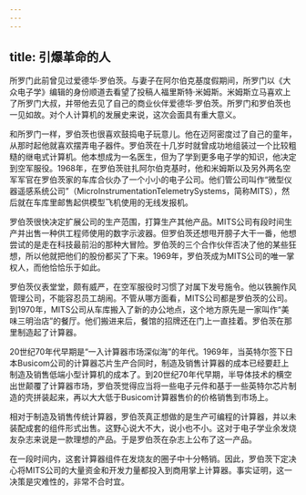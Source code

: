 ```yaml
---
---
---
```

title: 引爆革命的人
---




所罗门此前曾见过爱德华·罗伯茨。与妻子在阿尔伯克基度假期间，所罗门以《大众电子学》编辑的身份顺道去看望了投稿人福里斯特·米姆斯。米姆斯立马喜欢上了所罗门大叔，并带他去见了自己的商业伙伴爱德华·罗伯茨。所罗门和罗伯茨也一见如故。对个人计算机的发展史来说，这次会面具有重大意义。

和所罗门一样，罗伯茨也很喜欢鼓捣电子玩意儿。他在迈阿密度过了自己的童年，从那时起他就喜欢摆弄电子器件。罗伯茨在十几岁时就曾成功地组装过一个比较粗糙的继电式计算机。他本想成为一名医生，但为了学到更多电子学的知识，他决定到空军服役。1968年，在罗伯茨驻扎阿尔伯克基时，他和米姆斯以及另外两名空军军官在罗伯茨家的车库合伙办了一个小小的电子公司。他们管公司叫作“微型仪器遥感系统公司”（MicroInstrumentationTelemetrySystems，简称MITS），然后就在车库里邮售起供模型飞机使用的无线发报机。

罗伯茨很快决定扩展公司的生产范围，打算生产其他产品。MITS公司有段时间生产并出售一种供工程师使用的数字示波器。但罗伯茨还想甩开膀子大干一番，他想尝试的是走在科技最前沿的那种大冒险。罗伯茨的三个合作伙伴否决了他的某些狂想，所以他就把他们的股份都买了下来。1969年，罗伯茨成为MITS公司的唯一掌权人，而他恰恰乐于如此。

罗伯茨仪表堂堂，颇有威严，在空军服役时习惯了对属下发号施令。他以铁腕作风管理公司，不能容忍员工胡闹。不管从哪方面看，MITS公司都是罗伯茨的公司。到1970年，MITS公司从车库搬入了新的办公地点，这个地方原先是一家叫作“美味三明治店”的餐厅。他们搬进来后，餐馆的招牌还在门上一直挂着。罗伯茨在那里制造起了计算器。

20世纪70年代早期是“一入计算器市场深似海”的年代。1969年，当英特尔签下日本Busicom公司的计算器芯片生产合同时，制造及销售计算器的成本已经要赶上制造及销售低端小型计算机的成本了。到20世纪70年代早期，半导体技术的横空出世颠覆了计算器市场，罗伯茨觉得应当将一些电子元件和基于一些英特尔芯片制造的壳拼装起来，再以大大低于Busicom计算器售价的价格销售到市场上。

相对于制造及销售传统计算器，罗伯茨真正想做的是生产可编程的计算器，并以未装配成套的组件形式出售。这野心说大不大，说小也不小。这对于电子学业余发烧友杂志来说是一款理想的产品。于是罗伯茨在杂志上公布了这一产品。

在一段时间内，这套计算器组件在发烧友的圈子中十分畅销。因此，罗伯茨下定决心将MITS公司的大量资金和开发力量都投入到商用掌上计算器。事实证明，这一决策是灾难性的，非常不合时宜。